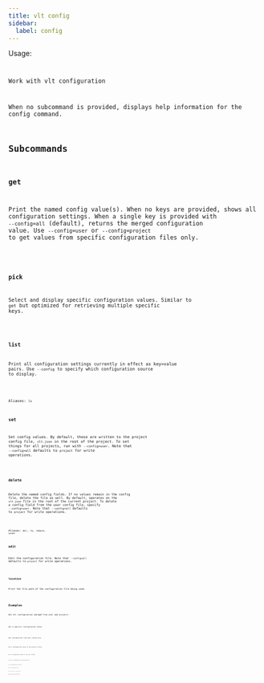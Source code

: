 ```yaml
---
title: vlt config
sidebar:
  label: config
---
```



Usage:

<Code
  code="$ vlt config <command> [flags]"
  title="Terminal"
  lang="bash"
/>

Work with vlt configuration

When no subcommand is provided, displays help information for the
config command.

## Subcommands

### get

Print the named config value(s). When no keys are provided, shows all
configuration settings. When a single key is provided with
`--config=all` (default), returns the merged configuration value. Use
`--config=user` or `--config=project` to get values from specific
configuration files only.

<Code
  code="$ vlt config get [<key> [<key> ...]] [--config=<all | user | project>]"
  title="Terminal"
  lang="bash"
/>

### pick

Select and display specific configuration values. Similar to `get` but
optimized for retrieving multiple specific keys.

<Code
  code="$ vlt config pick [<key> [<key> ...]] [--config=<all | user | project>]"
  title="Terminal"
  lang="bash"
/>

### list

Print all configuration settings currently in effect as key=value
pairs. Use `--config` to specify which configuration source to
display.

<Code
  code="$ vlt config list [--config=<all | user | project>]"
  title="Terminal"
  lang="bash"
/>

Aliases: `ls`

### set

Set config values. By default, these are written to the project config
file, `vlt.json` in the root of the project. To set things for all
projects, run with `--config=user`. Note that `--config=all` defaults
to `project` for write operations.

<Code
  code="$ vlt config set <key>=<value> [<key>=<value> ...] [--config=<all | user | project>]"
  title="Terminal"
  lang="bash"
/>

### delete

Delete the named config fields. If no values remain in the config
file, delete the file as well. By default, operates on the `vlt.json`
file in the root of the current project. To delete a config field from
the user config file, specify `--config=user`. Note that
`--config=all` defaults to `project` for write operations.

<Code
  code="$ vlt config delete <key> [<key> ...] [--config=<all | user | project>]"
  title="Terminal"
  lang="bash"
/>

Aliases: `del`, `rm`, `remove`, `unset`

### edit

Edit the configuration file. Note that `--config=all` defaults to
`project` for write operations.

<Code
  code="$ vlt config edit [--config=<all | user | project>]"
  title="Terminal"
  lang="bash"
/>

### location

Print the file path of the configuration file being used.

<Code
  code="$ vlt config location [--config=<user | project>]"
  title="Terminal"
  lang="bash"
/>

## Examples

Get all configuration (merged from user and project):

<Code code="$ vlt config get" title="Terminal" lang="bash" />

Get a specific configuration value:

<Code code="$ vlt config get registry" title="Terminal" lang="bash" />

Get configuration from user config only:

<Code
  code="$ vlt config get --config=user"
  title="Terminal"
  lang="bash"
/>

Set a configuration value in the project config:

<Code
  code="$ vlt config set registry=https://my-registry.com"
  title="Terminal"
  lang="bash"
/>

Set a configuration value in the user config:

<Code
  code="$ vlt config set color=true --config=user"
  title="Terminal"
  lang="bash"
/>

List all configuration as key=value pairs:

<Code code="$ vlt config list" title="Terminal" lang="bash" />

List configuration using alias:

<Code code="$ vlt config ls" title="Terminal" lang="bash" />

Delete a configuration value:

<Code
  code="$ vlt config delete registry"
  title="Terminal"
  lang="bash"
/>

Delete a configuration value using alias:

<Code code="$ vlt config del registry" title="Terminal" lang="bash" />

Find the location of the project config file:

<Code
  code="$ vlt config location --config=project"
  title="Terminal"
  lang="bash"
/>
